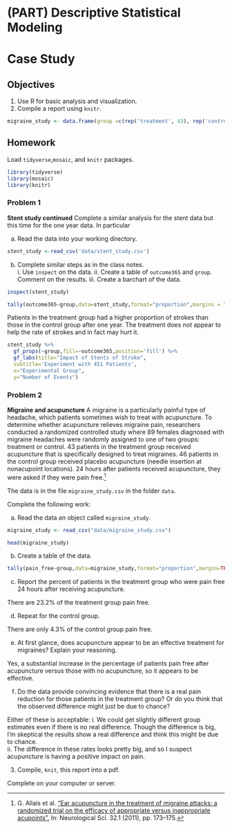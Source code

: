 # (PART) Descriptive Statistical Modeling {-} 

# Case Study {#CS1}

## Objectives

1) Use R for basic analysis and visualization.  
2) Compile a report using `knitr`.

```r
migraine_study <- data.frame(group =c(rep('treatment', 43), rep('control', 46)), pain_free = c(rep(c('yes', 'no'), c(10, 33)), rep(c('yes', 'no'), c(2, 44))))
```

## Homework    

Load `tidyverse`,`mosaic`, and `knitr` packages.  

```r
library(tidyverse)
library(mosaic)
library(knitr)
```

### Problem 1  

**Stent study continued** Complete a similar analysis for the stent data but this time for the one year data. In particular

  a. Read the data into your working directory.
  
```r
stent_study <-read_csv('data/stent_study.csv')
```
  


  b. Complete similar steps as in the class notes.  
    i. Use `inspect` on the data.
    ii. Create a table of `outcome365` and `group`. Comment on the results.
    iii. Create a barchart of the data.

```r
inspect(stent_study)
```



```r
tally(outcome365~group,data=stent_study,format="proportion",margins = TRUE)
```

Patients in the treatment group had a higher proportion of strokes than those in the control group after one year. The treatment does not appear to help the rate of strokes and in fact may hurt it.



```r
stent_study %>%
  gf_props(~group,fill=~outcome365,position='fill') %>%
  gf_labs(title="Impact of Stents of Stroke",
  subtitle='Experiment with 451 Patients',
  x="Experimental Group",
  y="Number of Events")
```

### Problem 2 

**Migraine and acupuncture**  A migraine is a particularly painful type of headache, which patients sometimes wish to treat with acupuncture. To determine whether acupuncture relieves migraine pain, researchers conducted a randomized controlled study where 89 females diagnosed with migraine headaches were randomly assigned to one of two groups: treatment or control. 43 patients in the treatment group received acupuncture that is specifically designed to treat migraines. 46 patients in the control group received placebo acupuncture (needle insertion at nonacupoint locations). 24 hours after patients received acupuncture, they were asked if they were pain free.^[G. Allais et al. [“Ear acupuncture in the treatment of migraine attacks:  a randomized trial on the efficacy of appropriate versus inappropriate acupoints”.](http://www.ncbi.nlm.nih.gov/pubmed/21533739) In: Neurological Sci. 32.1 (2011), pp. 173–175.]


The data is in the file `migraine_study.csv` in the folder `data`.

Complete the following work:

  a. Read the data an object called `migraine_study`.  
  
```r
migraine_study <- read_csv("data/migraine_study.csv")
```
  
```r
head(migraine_study)
```
  

  b. Create a table of the data.
  
```r
tally(pain_free~group,data=migraine_study,format="proportion",margin=TRUE)
```
   
  
  c. Report the percent of patients in the treatment group who were pain free 24 hours after receiving acupuncture.
  
  There are 23.2% of the treatment group pain free.
  
  d. Repeat for the control group.
  
  There are only 4.3% of the control group pain free.
  
  e. At first glance, does acupuncture appear to be an effective treatment for migraines? Explain your reasoning.
  
  Yes, a substantial increase in the percentage of patients pain free after acupuncture versus those with no acupuncture, so it appears to be effective.
  
  f. Do the data provide convincing evidence that there is a real pain reduction for those patients in the treatment group? Or do you think that the observed difference might just be due to chance?
  
  Either of these is acceptable: 
 i. We could get slightly different group estimates even if there is no real difference. Though the difference is big, I'm skeptical the results show a real difference and think this might be due to chance.  
 ii. The difference in these rates looks pretty big, and so I suspect acupuncture is having a positive impact on pain.


3. Compile, `knit`, this report into a pdf.

Complete on your computer or server.

